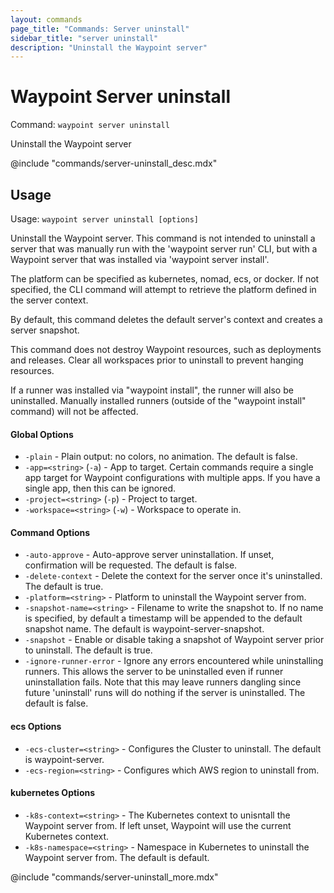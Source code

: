 ```yaml
---
layout: commands
page_title: "Commands: Server uninstall"
sidebar_title: "server uninstall"
description: "Uninstall the Waypoint server"
---
```


# Waypoint Server uninstall

Command: `waypoint server uninstall`

Uninstall the Waypoint server

@include "commands/server-uninstall_desc.mdx"

## Usage

Usage: `waypoint server uninstall [options]`


  Uninstall the Waypoint server. This command is not intended to uninstall a
  server that was manually run with the 'waypoint server run' CLI, but with
  a Waypoint server that was installed via 'waypoint server install'.

  The platform can be specified as kubernetes, nomad, ecs, or docker. If not
  specified, the CLI command will attempt to retrieve the platform defined in
  the server context.

  By default, this command deletes the default server's context and creates 
  a server snapshot.

  This command does not destroy Waypoint resources, such as deployments and
  releases. Clear all workspaces prior to uninstall to prevent hanging resources.

  If a runner was installed via "waypoint install", the runner will also be
  uninstalled. Manually installed runners (outside of the "waypoint install"
  command) will not be affected.

#### Global Options

- `-plain` - Plain output: no colors, no animation. The default is false.
- `-app=<string>` (`-a`) - App to target. Certain commands require a single app target for Waypoint configurations with multiple apps. If you have a single app, then this can be ignored.
- `-project=<string>` (`-p`) - Project to target.
- `-workspace=<string>` (`-w`) - Workspace to operate in.

#### Command Options

- `-auto-approve` - Auto-approve server uninstallation. If unset, confirmation will be requested. The default is false.
- `-delete-context` - Delete the context for the server once it's uninstalled. The default is true.
- `-platform=<string>` - Platform to uninstall the Waypoint server from.
- `-snapshot-name=<string>` - Filename to write the snapshot to. If no name is specified, by default a timestamp will be appended to the default snapshot name. The default is waypoint-server-snapshot.
- `-snapshot` - Enable or disable taking a snapshot of Waypoint server prior to uninstall. The default is true.
- `-ignore-runner-error` - Ignore any errors encountered while uninstalling runners. This allows the server to be uninstalled even if runner uninstallation fails. Note that this may leave runners dangling since future 'uninstall' runs will do nothing if the server is uninstalled. The default is false.

#### ecs Options

- `-ecs-cluster=<string>` - Configures the Cluster to uninstall. The default is waypoint-server.
- `-ecs-region=<string>` - Configures which AWS region to uninstall from.

#### kubernetes Options

- `-k8s-context=<string>` - The Kubernetes context to unisntall the Waypoint server from. If left unset, Waypoint will use the current Kubernetes context.
- `-k8s-namespace=<string>` - Namespace in Kubernetes to uninstall the Waypoint server from. The default is default.

@include "commands/server-uninstall_more.mdx"
